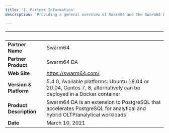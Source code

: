 ```yaml
---
title: '1. Partner Information'
description: 'Providing a general overview of Swarm64 and the Swarm64 DA product'

---
```


| &nbsp;     | &nbsp; |
| ----------- | ----------- |
| **Partner Name**      | Swarm64       |
| **Partner Product**   |  Swarm64 DA       |
| **Web Site**      |    https://swarm64.com/    |
| **Version & Platform**   |  5.4.0, Available platforms: Ubuntu 18.04 or 20.04, Centos 7, 8, alternatively can be deployed in a Docker container     |
| **Product Description**      |    Swarm64 DA is an extension to PostgreSQL that accelerates PostgreSQL for analytical and hybrid OLTP/analytical workloads   |
| **Date**      | March 10, 2021       |
